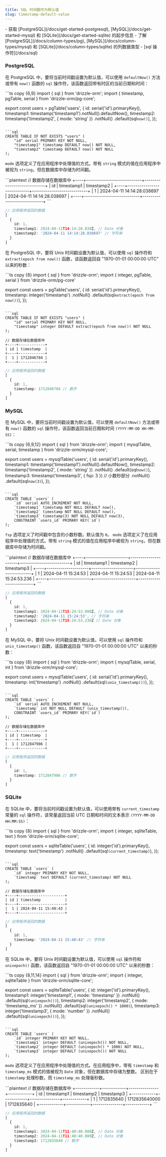 ```yaml
---
title: SQL 时间戳作为默认值
slug: timestamp-default-value
---
```



<Prerequisites>
- 获取 [PostgreSQL](/docs/get-started-postgresql), [MySQL](/docs/get-started-mysql) 和 [SQLite](/docs/get-started-sqlite) 的起步信息
- 了解 [PostgreSQL](/docs/column-types/pg), [MySQL](/docs/column-types/mysql) 和 [SQLite](/docs/column-types/sqlite) 的列数据类型
- [sql 操作符](/docs/sql)
</Prerequisites>

### PostgreSQL

在 PostgreSQL 中，要将当前时间戳设置为默认值，可以使用 `defaultNow()` 方法或带有 `now()` 函数的 `sql` 操作符，该函数返回带有时区的当前日期和时间：

<Section>
```ts copy {6,9}
import { sql } from 'drizzle-orm';
import { timestamp, pgTable, serial } from 'drizzle-orm/pg-core';

export const users = pgTable('users', {
  id: serial('id').primaryKey(),
  timestamp1: timestamp('timestamp1').notNull().defaultNow(),
  timestamp2: timestamp('timestamp2', { mode: 'string' })
    .notNull()
    .default(sql`now()`),
});
```

```sql
CREATE TABLE IF NOT EXISTS "users" (
	"id" serial PRIMARY KEY NOT NULL,
	"timestamp1" timestamp DEFAULT now() NOT NULL,
	"timestamp2" timestamp DEFAULT now() NOT NULL
);
```
</Section>

`mode` 选项定义了在应用程序中处理值的方式。带有 `string` 模式的值在应用程序中被视为 `string`，但在数据库中存储为时间戳。

<Section>
```plaintext
// 数据存储在数据库中
+----+----------------------------+----------------------------+
| id |         timestamp1         |         timestamp2         |
+----+----------------------------+----------------------------+
| 1  | 2024-04-11 14:14:28.038697 | 2024-04-11 14:14:28.038697 |
+----+----------------------------+----------------------------+
```

```ts
// 应用程序返回的数据
[
  {
    id: 1,
    timestamp1: 2024-04-11T14:14:28.038Z, // Date 对象
    timestamp2: '2024-04-11 14:14:28.038697' // 字符串
  }
]
```
</Section>

在 PostgreSQL 中，要将 Unix 时间戳设置为默认值，可以使用 `sql` 操作符和 `extract(epoch from now())` 函数，该函数返回自 "1970-01-01 00:00:00 UTC" 以来的秒数：

<Section>
```ts copy {8}
import { sql } from 'drizzle-orm';
import { integer, pgTable, serial } from 'drizzle-orm/pg-core'

export const users = pgTable('users', {
  id: serial('id').primaryKey(),
  timestamp: integer('timestamp')
    .notNull()
    .default(sql`extract(epoch from now())`),
});
```

```sql
CREATE TABLE IF NOT EXISTS "users" (
	"id" serial PRIMARY KEY NOT NULL,
	"timestamp" integer DEFAULT extract(epoch from now()) NOT NULL
);
```

```plaintext
// 数据存储在数据库中
+----+------------+
| id | timestamp  |
+----+------------+
|  1 | 1712846784 |
+----+------------+
```

```ts
// 应用程序返回的数据
[ 
  { 
    id: 1, 
    timestamp: 1712846784 // 数字
  } 
]
```
</Section>


### MySQL

在 MySQL 中，要将当前时间戳设置为默认值，可以使用 `defaultNow()` 方法或带有 `now()` 函数的 `sql` 操作符，该函数返回当前日期和时间 `(YYYY-MM-DD HH-MM-SS)`：

<Section>
```ts copy {6,9,12}
import { sql } from 'drizzle-orm';
import { mysqlTable, serial, timestamp } from 'drizzle-orm/mysql-core';

export const users = mysqlTable('users', {
  id: serial('id').primaryKey(),
  timestamp1: timestamp('timestamp1').notNull().defaultNow(),
  timestamp2: timestamp('timestamp2', { mode: 'string' })
    .notNull()
    .default(sql`now()`),
  timestamp3: timestamp('timestamp3', { fsp: 3 }) // 小数秒部分
    .notNull()
    .default(sql`now(3)`),
});
```

```sql
CREATE TABLE `users` (
	`id` serial AUTO_INCREMENT NOT NULL,
	`timestamp1` timestamp NOT NULL DEFAULT now(),
	`timestamp2` timestamp NOT NULL DEFAULT now(),
	`timestamp3` timestamp(3) NOT NULL DEFAULT now(3),
	CONSTRAINT `users_id` PRIMARY KEY(`id`)
);
```
</Section>

`fsp` 选项定义了时间戳中包含的小数秒数。默认值为 `0`。
`mode` 选项定义了在应用程序中处理值的方式。带有 `string` 模式的值在应用程序中被视为 `string`，但在数据库中存储为时间戳。

<Section>
```plaintext
// 数据存储在数据库中
+----+---------------------+---------------------+-------------------------+
| id | timestamp1          | timestamp2          | timestamp3              |
+----+---------------------+---------------------+-------------------------+
|  1 | 2024-04-11 15:24:53 | 2024-04-11 15:24:53 | 2024-04-11 15:24:53.236 |
+----+---------------------+---------------------+-------------------------+
```

```ts
// 应用程序返回的数据
[
  {
    id: 1,
    timestamp1: 2024-04-11T15:24:53.000Z, // Date 对象
    timestamp2: '2024-04-11 15:24:53', // 字符串
    timestamp3: 2024-04-11T15:24:53.236Z // Date 对象
  }
]
```
</Section>

在 MySQL 中，要将 Unix 时间戳设置为默认值，可以使用 `sql` 操作符和 `unix_timestamp()` 函数，该函数返回自 "1970-01-01 00:00:00 UTC" 以来的秒数：

<Section>
```ts copy {8}
import { sql } from 'drizzle-orm';
import { mysqlTable, serial, int } from 'drizzle-orm/mysql-core';

export const users = mysqlTable('users', {
  id: serial('id').primaryKey(),
  timestamp: int('timestamp')
    .notNull()
    .default(sql`(unix_timestamp())`),
});
```

```sql
CREATE TABLE `users` (
	`id` serial AUTO_INCREMENT NOT NULL,
	`timestamp` int NOT NULL DEFAULT (unix_timestamp()),
	CONSTRAINT `users_id` PRIMARY KEY(`id`)
);
```

```plaintext
// 数据存储在数据库中
+----+------------+
| id | timestamp  |
+----+------------+
|  1 | 1712847986 |
+----+------------+
```

```ts
// 应用程序返回的数据
[ 
  { 
    id: 1, 
    timestamp: 1712847986 // 数字
  } 
]
```
</Section>

### SQLite

在 SQLite 中，要将当前时间戳设置为默认值，可以使用带有 `current_timestamp` 常量的 `sql` 操作符，该常量返回当前 UTC 日期和时间的文本表示 `(YYYY-MM-DD HH:MM:SS)`：

<Section>
```ts copy {8}
import { sql } from 'drizzle-orm';
import { integer, sqliteTable, text } from 'drizzle-orm/sqlite-core';

export const users = sqliteTable('users', {
  id: integer('id').primaryKey(),
  timestamp: text('timestamp')
    .notNull()
    .default(sql`(current_timestamp)`),
});
```

```sql
CREATE TABLE `users` (
	`id` integer PRIMARY KEY NOT NULL,
	`timestamp` text DEFAULT (current_timestamp) NOT NULL
);
```

```plaintext
// 数据存储在数据库中
+----+---------------------+
| id | timestamp           |
+----+---------------------+
|  1 | 2024-04-11 15:40:43 |
+----+---------------------+
```

```ts
// 应用程序返回的数据
[
  {
    id: 1,
    timestamp: '2024-04-11 15:40:43' // 字符串
  }
]
```
</Section>

在 SQLite 中，要将 Unix 时间戳设置为默认值，可以使用 `sql` 操作符和 `unixepoch()` 函数，该函数返回自 "1970-01-01 00:00:00 UTC" 以来的秒数：

<Section>
```ts copy {8,11,14}
import { sql } from 'drizzle-orm';
import { integer, sqliteTable } from 'drizzle-orm/sqlite-core';

export const users = sqliteTable('users', {
  id: integer('id').primaryKey(),
  timestamp1: integer('timestamp1', { mode: 'timestamp' })
    .notNull()
    .default(sql`(unixepoch())`),
  timestamp2: integer('timestamp2', { mode: 'timestamp_ms' })
    .notNull()
    .default(sql`(unixepoch() * 1000)`),
  timestamp3: integer('timestamp3', { mode: 'number' })
    .notNull()
    .default(sql`(unixepoch())`),
});
```

```sql
CREATE TABLE `users` (
	`id` integer PRIMARY KEY NOT NULL,
	`timestamp1` integer DEFAULT (unixepoch()) NOT NULL,
	`timestamp2` integer DEFAULT (unixepoch() * 1000) NOT NULL,
	`timestamp3` integer DEFAULT (unixepoch()) NOT NULL
);
```
</Section>

`mode` 选项定义了在应用程序中处理值的方式。在应用程序中，带有 `timestamp` 和 `timestamp_ms` 模式的值被视为 `Date` 对象，但在数据库中存储为整数。
区别在于 `timestamp` 处理秒数，而 `timestamp_ms` 处理毫秒数。

<Section>
```plaintext
// 数据存储在数据库中
+------------+------------+---------------+------------+
| id         | timestamp1 | timestamp2    | timestamp3 |
+------------+------------+---------------+------------+
| 1          | 1712835640 | 1712835640000 | 1712835640 |
+------------+------------+---------------+------------+
```

```ts
// 应用程序返回的数据
[
  {
    id: 1,
    timestamp1: 2024-04-11T11:40:40.000Z, // Date 对象
    timestamp2: 2024-04-11T11:40:40.000Z, // Date 对象
    timestamp3: 1712835640 // 数字
  }
]
```
</Section>

